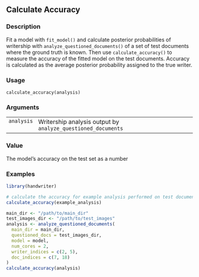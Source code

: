 ## Calculate Accuracy {.unnumbered}


### Description

Fit a model with <code>fit_model()</code> and calculate posterior probabilities of
writership with <code>analyze_questioned_documents()</code> of a set of test documents
where the ground truth is known. Then use <code>calculate_accuracy()</code> to measure
the accuracy of the fitted model on the test documents. Accuracy is calculated as
the average posterior probability assigned to the true writer.



### Usage

<pre><code class='language-R'>calculate_accuracy(analysis)
</code></pre>


### Arguments

<table>
<tr><td style = "white-space: nowrap; font-family: monospace; vertical-align: top"><code id="analysis">analysis</code></td>
<td>
Writership analysis output by
<code>analyze_questioned_documents</code>
</td></tr>
</table>


### Value

The model's accuracy on the test set as a number



### Examples
```r
library(handwriter)

# calculate the accuracy for example analysis performed on test documents and a model with 1 chain
calculate_accuracy(example_analysis)

main_dir <- "/path/to/main_dir"
test_images_dir <- "/path/to/test_images"
analysis <- analyze_questioned_documents(
  main_dir = main_dir,
  questioned_docs = test_images_dir,
  model = model,
  num_cores = 2,
  writer_indices = c(2, 5),
  doc_indices = c(7, 18)
)
calculate_accuracy(analysis)




```

